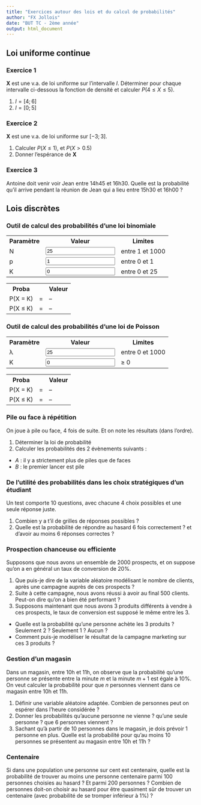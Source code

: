 ```yaml
---
title: "Exercices autour des lois et du calcul de probabilités"
author: "FX Jollois"
date: "BUT TC - 2ème année"
output: html_document
---
```


<!-- reprise de l'exercice avec le dé et le gain (+1, -2, +5...) et comparer avec un autre jeu -->

## Loi uniforme continue

### Exercice 1

$\mathbf{X}$ est une v.a. de loi uniforme sur l'intervalle $I$. Déterminer pour chaque intervalle ci-dessous la fonction de densité et calculer $P(4 \le X \le 5)$.

1. $I = [4; 6]$
2. $I = [0; 5]$

### Exercice 2

$\mathbf{X}$ est une v.a. de loi uniforme sur $[-3;3]$.

1. Calculer $P(X \le 1)$, et $P(X > 0.5)$
1. Donner l'espérance de $\mathbf{X}$

### Exercice 3

Antoine doit venir voir Jean entre 14h45 et 16h30. Quelle est la probabilité qu'il arrive pendant la réunion de Jean qui a lieu entre 15h30 et 16h00 ?


## Lois discrètes

### Outil de calcul des probabilités d'une loi binomiale

<script>
function binom(n, p){
	if (p < 0 || p > n){
		return 0;
	}
	if (p > n / 2){
		return binom(n, n - p);
	}
	else {
		var c = 1;
		for (var k = 1; k <= p; k++){
			c = c * (n + 1 - k) / k;
		}
		return c;
	}
}

function f(N, p, K){
	return(binom(N, K) * Math.pow(p, K) * Math.pow(1-p, N-K));
}

function F(N, p, K){
	var somme = 0;
	for (var i = 0; i <= K; i++){
		somme += f(N, p, i);
	}
	return(somme);
}

function arrondi(x, d){
	var e, res;
  if (x < 0.0001) {
    res = "inférieur à 0.0001"
  } else {
    e = Math.pow(10, d);
    res = Math.round(e * x) / e;
  }
	return(res);
}


function maj(){
	N = parseInt(document.getElementById('entN').value);
	N = Math.max(N,1);
	N = Math.min(N,1000);
	document.getElementById('entN').value = N;
	document.getElementById('nbN').innerHTML = N;
	p = parseFloat(document.getElementById('entp').value);
	p = Math.max(p,0);
	p = Math.min(p,1);
	document.getElementById('entp').value = p;
	K = parseInt(document.getElementById('entK').value);
	K = Math.max(K,0);
	K = Math.min(K,N);
	document.getElementById('entK').value = K;
	document.getElementById("Pegal").innerHTML = arrondi(f(N,p,K), 4);
	document.getElementById("Pinf").innerHTML = arrondi(F(N,p,K), 4);
}
</script>

<table>
  <tr><th>Paramètre</th><th>Valeur</th><th>Limites</th></tr>
  <tr><td>N</td><td><input id="entN" value=25  onChange="maj();"></td><td>entre 1 et 1000</td></tr>
  <tr><td>p</td><td><input id="entp" value=1 onChange="maj();"></td><td>entre 0 et 1</td></tr>
  <tr><td>K</td><td><input id="entK" value=0   onChange="maj();"></td><td>entre 0 et <span id="nbN">25</span></td></tr>
</table>

<table>
  <tr><th>Proba</th><th></th><th>Valeur</th></tr>
  <tr><td>P(X = K)</td><td>=</td><td id="Pegal">--</td></tr>
  <tr><td>P(X &le; K)</td><td>=</td><td id="Pinf">--</td></tr>
</table>

### Outil de calcul des probabilités d'une loi de Poisson

<script>
function fact(num)
{
    var rval=1;
    for (var i = 2; i <= num; i++)
        rval = rval * i;
    return rval;
}

function fpois(L, K) {
    res = Math.pow(L, K) / fact(K) * Math.pow(Math.exp(1), -L);
    return(res);
}

function Fpois(L, K) {
    var somme = 0;
	for (var i = 0; i <= K; i++){
		somme += fpois(L, i);
	}
	return(somme);
}

function maj2(){
	L = parseInt(document.getElementById('entL').value);
	L = Math.max(L,0);
	L = Math.min(L,1000);
	document.getElementById('entL').value = L;
	K = parseInt(document.getElementById('entK2').value);
	K = Math.max(K,0);
	document.getElementById('entK2').value = K;
	document.getElementById("Pegal2").innerHTML = arrondi(fpois(L,K), 4);
	document.getElementById("Pinf2").innerHTML = arrondi(Fpois(L,K), 4);
}
</script>

<table>
  <tr><th>Paramètre</th><th>Valeur</th><th>Limites</th></tr>
  <tr><td>&lambda;</td><td><input id="entL" value=25  onChange="maj2();"></td><td>entre 0 et 1000</td></tr>
  <tr><td>K</td><td><input id="entK2" value=0   onChange="maj2();"></td><td>&ge; 0</td></tr>
</table>

<table>
  <tr><th>Proba</th><th></th><th>Valeur</th></tr>
  <tr><td>P(X = K)</td><td>=</td><td id="Pegal2">--</td></tr>
  <tr><td>P(X &le; K)</td><td>=</td><td id="Pinf2">--</td></tr>
</table>

### Pile ou face à répétition

On joue à pile ou face, 4 fois de suite. Et on note les résultats (dans l'ordre).

1. Déterminer la loi de probabilité 
2. Calculer les probabilités des 2 évènements suivants :
  - $A$ : il y a strictement plus de piles que de faces
  - $B$ : le premier lancer est pile

### De l'utilité des probabilités dans les choix stratégiques d'un étudiant

Un test comporte 10 questions, avec chacune 4 choix possibles et une seule réponse juste.

1. Combien y a t'il de grilles de réponses possibles ?
2. Quelle est la probabilité de répondre au hasard 6 fois correctement ? et d'avoir au moins 6 réponses correctes ?

### Prospection chanceuse ou efficiente

Supposons que nous avons un ensemble de 2000 prospects, et on suppose qu'on a en général un taux de conversion de 20%.

1. Que puis-je dire de la variable aléatoire modélisant le nombre de clients, après une campagne auprès de ces prospects ?
1. Suite à cette campagne, nous avons réussi à avoir au final 500 clients. Peut-on dire qu'on a bien été performant ?
1. Supposons maintenant que nous avons 3 produits différents à vendre à ces prospects, le taux de conversion est supposé le même entre les 3. 
  - Quelle est la probabilité qu'une personne achète les 3 produits ? Seulement 2 ? Seulement 1 ? Aucun ?
  - Comment puis-je modéliser le résultat de la campagne marketing sur ces 3 produits ?

<!--
Supposons un enseignant de statistiques $\mathbf{J}$ ayant un groupe de rock[[*]](https://sites.google.com/view/rusthead) et se produit à un concert $\mathbf{C}$ dans un bar à Cherbourg. On considère qu'un.e étudiant.e $\mathbf{E}$ a une probabilité de sortir le soir égale à $.5$, et a une probabilité de $.5$ d'aller dans le bar où se produit le groupe.

1. Que puis-je dire de la variable aléatoire modélisant qu'un étudiant $\mathbf{E}$ voit un concert $\mathbf{C}$ ? Quelle est la probabilité de l'évènement $A$ : $\mathbf{E}$ vient à $\mathbf{C}$ ?
1. Maintenant, on se demande combien d'étudiants parmi les 80 de la promo viendront à un concert. Comment modéliser ce processus ? Quelle est la probabilité qu'au moins 10 étudiants viennent ?
1. Enfin, l'enseignant se produit au final 3 fois. On cherche donc à savoir quelle est la probabilité qu'un étudiant $\mathbf{E}$ voient les trois concerts $\mathbf{C1}$, $\mathbf{C2}$ et $\mathbf{C3}$. Comment puis-je faire ?
  - Quelle est la probabilité qu'un étudiant vienne à aucun concert ? à un seul concert ? à deux ? au trois ?
  - Sachant qu'un étudiant qui vient aux trois concerts aura la note maximale (donc 20), celui qui vient à 2 aura 15, à un seul 10, et 0 pour ceux qui ne viennent pas, comment puis-je estimer la moyenne de la promotion ?
  -->


### Gestion d'un magasin

Dans un magasin, entre 10h et 11h, on observe que la probabilité qu'une personne se présente entre la minute $m$ et la minute $m+1$ est égale à 10%. On veut calculer la probabilité pour que $n$ personnes viennent dans ce magasin entre 10h et 11h.

1. Définir une variable aléatoire adaptée. Combien de personnes peut on espérer dans l'heure considérée ?
1. Donner les probabilités qu'aucune personne ne vienne ? qu'une seule personne ? que 6 personnes viennent ?
1. Sachant qu'à partir de 10 personnes dans le magasin, je dois prévoir 1 personne en plus. Quelle est la probabilité pour qu'au moins 10 personnes se présentent au magasin entre 10h et 11h ?

<!--
Dans une poste d’un petit village, on remarque qu’entre 10 heures et 11 heures, la probabilité pour que deux personnes entrent durant la même minute est considérée comme nulle et que l’arrivée des personnes est indépendante de la minute considérée. On a observé que la probabilité pour qu’une personne se présente entre la minute $m$ et la minute $m+1$ est : $p = 0.1$. On veut calculer la probabilité pour que $n$ personnes se présentent au guichet entre 10h et 11h.

1. Définir une variable aléatoire adaptée. Combien de personnes peut on espérer dans l'heure considérée ?
1. Donner les probabilités qu'aucune personne ne vienne ? qu'une seule personne ? que 6 personnes viennent ?
2. Quelle est la probabilité pour qu'au moins 10 personnes se présentent au guichet entre 10h et 11h ?
-->

### Centenaire

Si dans une population une personne sur cent est centenaire, quelle est la probabilité de trouver au moins une personne centenaire parmi 100 personnes choisies au hasard ? Et parmi 200 personnes ? Combien de personnes doit-on choisir au hasard pour être quasiment sûr de trouver un centenaire (avec probabilité de se tromper inférieur à 1%) ?

